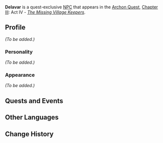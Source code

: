 {{Character Infobox
|type             = Quest NPC
|image            = NPC Delavar.png
|region           = Sumeru

|ancestry         = <!-- Clan/family -->
|father           = 
|mother           = 
|spouse           = 
|sibling          = 
|child            = 
|relative         = 

|voiceEN          = 
|voiceCN          = 
|voiceJP          = 
}}
'''Delavar''' is a quest-exclusive [[NPC]] that appears in the [[Archon Quest]], [[Chapter III]]: Act IV - ''[[The Missing Village Keepers]]''.

==Profile==
<!-- Detailed story/lore information goes here. -->
''(To be added.)''

===Personality===
''(To be added.)''

===Appearance===
<!-- Keep appearance section short and concise. Limit to 2 paragraphs with 3-4 sentences each. -->
''(To be added.)''

==Quests and Events==
{{Quests and Events}}
<!--
==Trivia==
* 
-->
==Other Languages==
{{Other Languages
|default_hidden = 1
|en      = Delavar
|zhs     = 德利瓦
|zhs_rm  = Délìwǎ
|zht     = 德利瓦
|zht_rm  = Délìwǎ
|ja      = デリワー
|ja_rm   = Deriwaa
|ko      = 델리바
|ko_rm   = Delliba
|es      = Delavar
|fr      = Delavar
|ru      = Делавар
|th      = Delavar
|vi      = Delavar
|de      = Delavar
|id      = Delavar
|pt      = Delavar
|tr      = Delavar
|it      = Delavar
}}

==Change History==
{{Change History|3.1}}
<!--
==References==
{{Reflist}}
-->